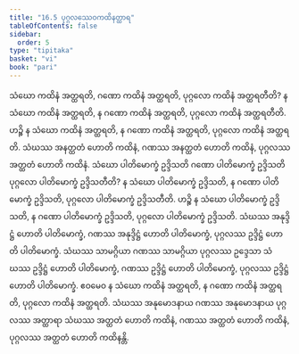 ```yaml
---
title: "16.5 ပုဂ္ဂလဿေဝကထိနတ္ထာရ"
tableOfContents: false
sidebar:
  order: 5
type: "tipitaka"
basket: "vi"
book: "pari"
---
```



<DynamicBreadcrumb />

<Division number="414" book="pari">

<Paragraph number="1916" book="pari">
သံဃော ကထိနံ အတ္ထရတိ, ဂဏော ကထိနံ အတ္ထရတိ, ပုဂ္ဂလော ကထိနံ အတ္ထရတီတိ? န သံဃော ကထိနံ အတ္ထရတိ, န ဂဏော ကထိနံ အတ္ထရတိ, ပုဂ္ဂလော ကထိနံ အတ္ထရတီတိ. ဟဉ္စိ န သံဃော ကထိနံ အတ္ထရတိ, န ဂဏော ကထိနံ အတ္ထရတိ, ပုဂ္ဂလော ကထိနံ အတ္ထရတိ. သံဃဿ အနတ္ထတံ ဟောတိ ကထိနံ, ဂဏဿ အနတ္ထတံ ဟောတိ ကထိနံ, ပုဂ္ဂလဿ အတ္ထတံ ဟောတိ ကထိနံ. သံဃော ပါတိမောက္ခံ ဥဒ္ဒိသတိ ဂဏော ပါတိမောက္ခံ ဥဒ္ဒိသတိ ပုဂ္ဂလော ပါတိမောက္ခံ ဥဒ္ဒိသတီတိ? န သံဃော ပါတိမောက္ခံ ဥဒ္ဒိသတိ, န ဂဏော ပါတိမောက္ခံ ဥဒ္ဒိသတိ, ပုဂ္ဂလော ပါတိမောက္ခံ ဥဒ္ဒိသတီတိ. ဟဉ္စိ န သံဃော ပါတိမောက္ခံ ဥဒ္ဒိသတိ, န ဂဏော ပါတိမောက္ခံ ဥဒ္ဒိသတိ, ပုဂ္ဂလော ပါတိမောက္ခံ ဥဒ္ဒိသတိ. သံဃဿ အနုဒ္ဒိဋ္ဌံ ဟောတိ ပါတိမောက္ခံ, ဂဏဿ အနုဒ္ဒိဋ္ဌံ ဟောတိ ပါတိမောက္ခံ, ပုဂ္ဂလဿ ဥဒ္ဒိဋ္ဌံ ဟောတိ ပါတိမောက္ခံ. သံဃဿ သာမဂ္ဂိယာ ဂဏဿ သာမဂ္ဂိယာ ပုဂ္ဂလဿ ဥဒ္ဒေသာ သံဃဿ ဥဒ္ဒိဋ္ဌံ ဟောတိ ပါတိမောက္ခံ, ဂဏဿ ဥဒ္ဒိဋ္ဌံ ဟောတိ ပါတိမောက္ခံ, ပုဂ္ဂလဿ ဥဒ္ဒိဋ္ဌံ ဟောတိ ပါတိမောက္ခံ. ဧဝမေဝ န သံဃော ကထိနံ အတ္ထရတိ, န ဂဏော ကထိနံ အတ္ထရတိ, ပုဂ္ဂလော ကထိနံ အတ္ထရတိ. သံဃဿ အနုမောဒနာယ ဂဏဿ အနုမောဒနာယ ပုဂ္ဂလဿ အတ္ထာရာ သံဃဿ အတ္ထတံ ဟောတိ ကထိနံ, ဂဏဿ အတ္ထတံ ဟောတိ ကထိနံ, ပုဂ္ဂလဿ အတ္ထတံ ဟောတိ ကထိနန္တိ.
</Paragraph>
</Division>